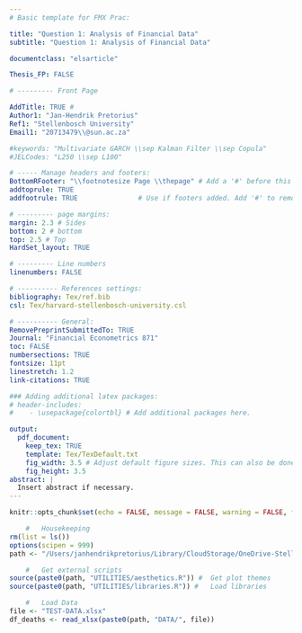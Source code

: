 ```yaml
---
# Basic template for FMX Prac:

title: "Question 1: Analysis of Financial Data"
subtitle: "Question 1: Analysis of Financial Data"

documentclass: "elsarticle"

Thesis_FP: FALSE

# --------- Front Page

AddTitle: TRUE #
Author1: "Jan-Hendrik Pretorius" 
Ref1: "Stellenbosch University" 
Email1: "20713479\\@sun.ac.za" 

#keywords: "Multivariate GARCH \\sep Kalman Filter \\sep Copula"
#JELCodes: "L250 \\sep L100"

# ----- Manage headers and footers:
BottomRFooter: "\\footnotesize Page \\thepage" # Add a '#' before this line to remove footer.
addtoprule: TRUE
addfootrule: TRUE               # Use if footers added. Add '#' to remove line.

# --------- page margins:
margin: 2.3 # Sides
bottom: 2 # bottom
top: 2.5 # Top
HardSet_layout: TRUE

# --------- Line numbers
linenumbers: FALSE

# ---------- References settings:
bibliography: Tex/ref.bib       
csl: Tex/harvard-stellenbosch-university.csl

# ---------- General:
RemovePreprintSubmittedTo: TRUE  
Journal: "Financial Econometrics 871"
toc: FALSE                       
numbersections: TRUE             
fontsize: 11pt                  
linestretch: 1.2                
link-citations: TRUE            

### Adding additional latex packages:
# header-includes:
#    - \usepackage{colortbl} # Add additional packages here.

output:
  pdf_document:
    keep_tex: TRUE
    template: Tex/TexDefault.txt
    fig_width: 3.5 # Adjust default figure sizes. This can also be done in the chunks of the text.
    fig_height: 3.5
abstract: |
  Insert abstract if necessary.
---
```



```r
knitr::opts_chunk$set(echo = FALSE, message = FALSE, warning = FALSE, fig.width = 6, fig.height = 5, fig.pos="H", fig.pos = 'H')

    #   Housekeeping
rm(list = ls())
options(scipen = 999)
path <- "/Users/janhendrikpretorius/Library/CloudStorage/OneDrive-StellenboschUniversity/01-Masters-2023/02 Financial Econometrics/20713479-FMX-Prac/"

    #   Get external scripts
source(paste0(path, "UTILITIES/aesthetics.R")) #  Get plot themes
source(paste0(path, "UTILITIES/libraries.R")) #   Load libraries

    #   Load Data
file <- "TEST-DATA.xlsx"
df_deaths <- read_xlsx(paste0(path, "DATA/", file))
```

<!-- ############################## -->

<!-- # Start of Question: -->

<!-- ############################## -->


